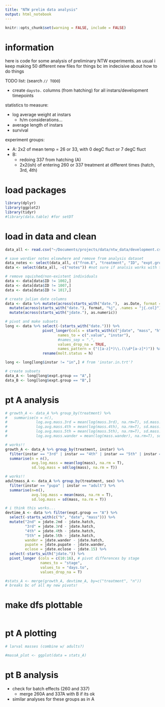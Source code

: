 ```yaml
---
title: "NTW prelim data analysis"
output: html_notebook
---
```


```r
knitr::opts_chunk$set(warning = FALSE, include = FALSE)
```

# information

here is code for some analysis of preliminary NTW experiments. as usual i keep making 50 different new files for things bc im indecisive about how to do things

TODO list: (search `// TODO`)

* create `daysto.` columns (from hatching) for all instars/development timepoints


statistics to measure:

* log average weight at instars
  * h/m considerations...
* average length of instars
* survival


experiment groups:

* A: 2x2 of mean temp = 26 or 33, with 0 degC fluct or 7 degC fluct
* B: 
  * redoing 337 from hatching (A)
  * 2x2(ish) of entering 260 or 337 treatment at different times (hatch, 3rd, 4th)

# load packages

```r
library(dplyr)
library(ggplot2)
library(tidyr)
#library(data.table) #for setDT
```

# load in data and clean
```r
data_all <- read.csv("~/Documents/projects/data/ntw_data/development.csv", header = T)

# save wordier notes elsewhere and remove from analysis dataset
data_notes <- select(data_all, c("from.E", "treatment", "ID", "expt.group", "pupa.deformities", "notes"))
data <- select(data_all, -c("notes")) #not sure if analsis works with this column

# remove squished/non-existent individuals
data <- data[data$ID != 1002,]
data <- data[data$ID != 1007,]
data <- data[data$ID != 1017,]

# create julian date columns
data <- data %>% mutate(across(starts_with("date."),  as.Date, format = "%m/%d/%y")) %>%
  mutate(across(starts_with("date."), format, "%j", .names = "j{.col}"), .after = 1) %>% # after isnt working idky
  mutate(across(starts_with("jdate."), as.numeric))

# pivot and make subsets
long <- data %>% select(-(starts_with("date."))) %>%
                 pivot_longer(cols = starts_with(c("jdate", "mass", "h")),
                        names_to = c(".value", "instar"),
                        #names_sep = ".",
                        values_drop_na = TRUE,
                        names_pattern = ("([a-z]*)\\.(\\d*[a-z]*)")) %>%
                 rename(molt.status = h)

long <- long[long$instar != "in",] # from 'instar.in.trt'?

# create subsets
data_A <- long[long$expt.group == "A",]
data_B <- long[long$expt.group == "B",]

```

# pt A analysis

```r
# growth_A <- data_A %>% group_by(treatment) %>%
#   summarise(n = n(),
#             log.avg.mass.3rd = mean(log(mass.3rd), na.rm=T), sd.mass.3rd = sd(log(mass.3rd), na.rm=T),
#             log.avg.mass.4th = mean(log(mass.4th), na.rm=T), sd.mass.4rd = sd(log(mass.4th), na.rm=T),
#             log.avg.mass.5th = mean(log(mass.5th), na.rm=T), sd.mass.5th = sd(log(mass.5th), na.rm=T),
#             log.avg.mass.wander = mean(log(mass.wander), na.rm=T), sd.mass.wander = sd(log(mass.wander), na.rm=T))

# works!!
growth_A <- data_A %>% group_by(treatment, instar) %>%
  filter(instar == "3rd" | instar == "4th" | instar == "5th" | instar == "wander") %>%
  summarise(n = n(),
            avg.log.mass = mean(log(mass), na.rm = T),
            sd.log.mass = sd(log(mass), na.rm = T))

# works!!
adultmass_A <- data_A %>% group_by(treatment, sex) %>%
  filter(instar == "pupa" | instar == "adult") %>%
  summarise(n=n(),
            avg.log.mass = mean(mass, na.rm = T),
            sd.log.mass = sd(mass, na.rm = T))

# i think this works...
devtime_A <- data %>% filter(expt.group == "A") %>%
  select(-starts_with(c("h", "date", "mass"))) %>%
  mutate("2nd" = jdate.2nd - jdate.hatch,
         "3rd" = jdate.3rd - jdate.hatch,
         "4th" = jdate.4th - jdate.hatch,
         "5th" = jdate.5th - jdate.hatch,
         wander = jdate.wander - jdate.hatch,
         pupate = jdate.pupate - jdate.wander,
         eclose = jdate.eclose - jdate.15) %>%
  select(-starts_with("jdate.")) %>%
  pivot_longer (cols = c(10:16), # pivot differences by stage
                names_to = "stage",
                values_to = "days.to",
                values_drop_na = T)

#stats_A <- merge(growth_A, devtime_A, by=c("treatment", "n"))
# breaks bc of all my new pivots!
```

# make dfs plottable

```r


```


# pt A plotting

```r
# larval masses (combine w/ adults?)

#massA_plot <- ggplot(data = stats_A)


```


# pt B analysis

* check for batch effects (260 and 337)
  * merge 260A and 337A with B if its ok
* similar analyses for these groups as in A
